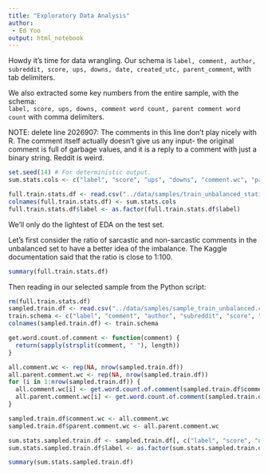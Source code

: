 ---
title: "Exploratory Data Analysis"
author:
 - Ed Yoo
output: html_notebook
---

Howdy it's time for data wrangling.
Our schema is `label, comment, author, subreddit, score, ups, downs, date, created_utc, parent_comment`, with tab delimiters.

We also extracted some key numbers from the entire sample, with the schema:  
`label, score, ups, downs, comment word count, parent comment word count`
with comma delimiters.

NOTE: delete line 2026907: The comments in this line don't play nicely with R. The comment itself actually doesn't give us any input- the original comment is full of garbage values, and it is a reply to a comment with just a binary string. Reddit is weird.

```{r}
set.seed(14) # For deterministic output.
sum.stats.cols <- c("label", "score", "ups", "downs", "comment.wc", "parent.comment.wc")

full.train.stats.df <- read.csv("../data/samples/train_unbalanced_statistics.csv", header=FALSE)
colnames(full.train.stats.df) <- sum.stats.cols
full.train.stats.df$label <- as.factor(full.train.stats.df$label)
```
We'll only do the lightest of EDA on the test set.

Let's first consider the ratio of sarcastic and non-sarcastic comments in the unbalanced set to have a better idea of the imbalance. The Kaggle documentation said that the ratio is close to 1:100.

```{r}
summary(full.train.stats.df)
```



Then reading in our selected sample from the Python script:
```{r}
rm(full.train.stats.df)
sampled.train.df <- read.csv("../data/samples/sample_train_unbalanced.csv", header=FALSE, sep='\t', stringsAsFactors=FALSE)
train.schema <- c("label", "comment", "author", "subreddit", "score", "ups", "downs", "date", "created.utc", "parent.comment")
colnames(sampled.train.df) <- train.schema
```


```{r}
get.word.count.of.comment <- function(comment) {
  return(sapply(strsplit(comment, " "), length))
}
```

```{r}
all.comment.wc <- rep(NA, nrow(sampled.train.df))
all.parent.comment.wc <- rep(NA, nrow(sampled.train.df))
for (i in 1:nrow(sampled.train.df)) {
  all.comment.wc[i] <- get.word.count.of.comment(sampled.train.df$comment[i])
  all.parent.comment.wc[i] <- get.word.count.of.comment(sampled.train.df$parent.comment[i])
}
```

```{r}
sampled.train.df$comment.wc <- all.comment.wc
sampled.train.df$parent.comment.wc <- all.parent.comment.wc

sum.stats.sampled.train.df <- sampled.train.df[, c("label", "score", "ups", "downs", "comment.wc", "parent.comment.wc")]
sum.stats.sampled.train.df$label <- as.factor(sum.stats.sampled.train.df$label)

summary(sum.stats.sampled.train.df)
```

